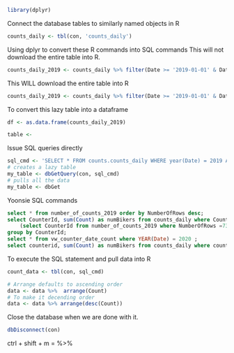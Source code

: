 ```R
library(dplyr)
```

Connect the database tables to similarly named objects in R
```R
counts_daily <- tbl(con, 'counts_daily')
```

Using dplyr to convert these R commands into SQL commands
This will not download the entire table into R.
```R
counts_daily_2019 <- counts_daily %>% filter(Date >= '2019-01-01' & Date <= '2019-12-31' & CounterID == '3')
```
This WILL download the entire table into R

```R
counts_daily_2019 <- counts_daily %>% filter(Date >= '2019-01-01' & Date <= '2019-12-31' & CounterID == '25') %>% collect()
```

To convert this lazy table into a dataframe
```R
df <- as.data.frame(counts_daily_2019)
```

```R
table <-
```

Issue SQL queries directly
```R
sql_cmd <- 'SELECT * FROM counts.counts_daily WHERE year(Date) = 2019 AND CounterID = 7 GROUP BY Date'
# creates a lazy table
my_table <- dbGetQuery(con, sql_cmd)
# pulls all the data
my_table <- dbGet
```
Yoonsie SQL commands
```sql
select * from number_of_counts_2019 order by NumberOfRows desc;
select CounterId, sum(Count) as numBikers from counts_daily where CounterId in 
	(select CounterId from number_of_counts_2019 where NumberOfRows =732)
group by CounterId;
select * from vw_counter_date_count where YEAR(Date) = 2020 ;
select counterid, sum(Count) as numBikers from counts_daily where counterID=2 and YEAR(Date)=2020;
```

To execute the SQL statement and pull data into R
```R
count_data <- tbl(con, sql_cmd)
```

```R
# Arrange defaults to ascending order
data <- data %>%  arrange(Count)
# To make it decending order
data <- data %>% arrange(desc(Count))
```

Close the database when we are done with it.
```R
dbDisconnect(con)
```

ctrl + shift + m = %>% 

